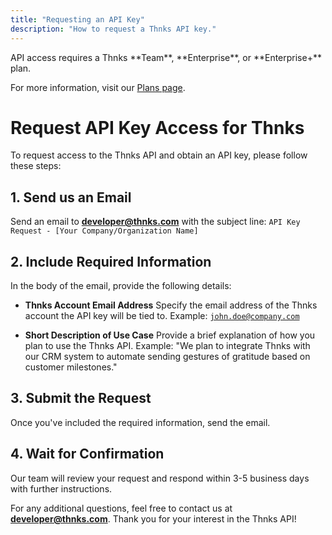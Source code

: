 ```yaml
---
title: "Requesting an API Key"
description: "How to request a Thnks API key."
---
```


<Note>
  API access requires a Thnks **Team**, **Enterprise**, or **Enterprise+** plan.&#x20;



  For more information, visit our [Plans page](https://thnks.com/platform/marketing/).
</Note>

# Request API Key Access for Thnks

To request access to the Thnks API and obtain an API key, please follow these steps:

## 1. Send us an Email

Send an email to [**developer@thnks.com**](mailto:developer@thnks.com) with the subject line:
`API Key Request - [Your Company/Organization Name]`

## 2. Include Required Information

In the body of the email, provide the following details:

* **Thnks Account Email Address**
  Specify the email address of the Thnks account the API key will be tied to.
  Example: [`john.doe@company.com`](mailto:john.doe@company.com)

* **Short Description of Use Case**
  Provide a brief explanation of how you plan to use the Thnks API.
  Example: "We plan to integrate Thnks with our CRM system to automate sending gestures of gratitude based on customer milestones."

## 3. Submit the Request

Once you've included the required information, send the email.

## 4. Wait for Confirmation

Our team will review your request and respond within 3-5 business days with further instructions.

For any additional questions, feel free to contact us at [**developer@thnks.com**](mailto:developer@thnks.com). Thank you for your interest in the Thnks API!
